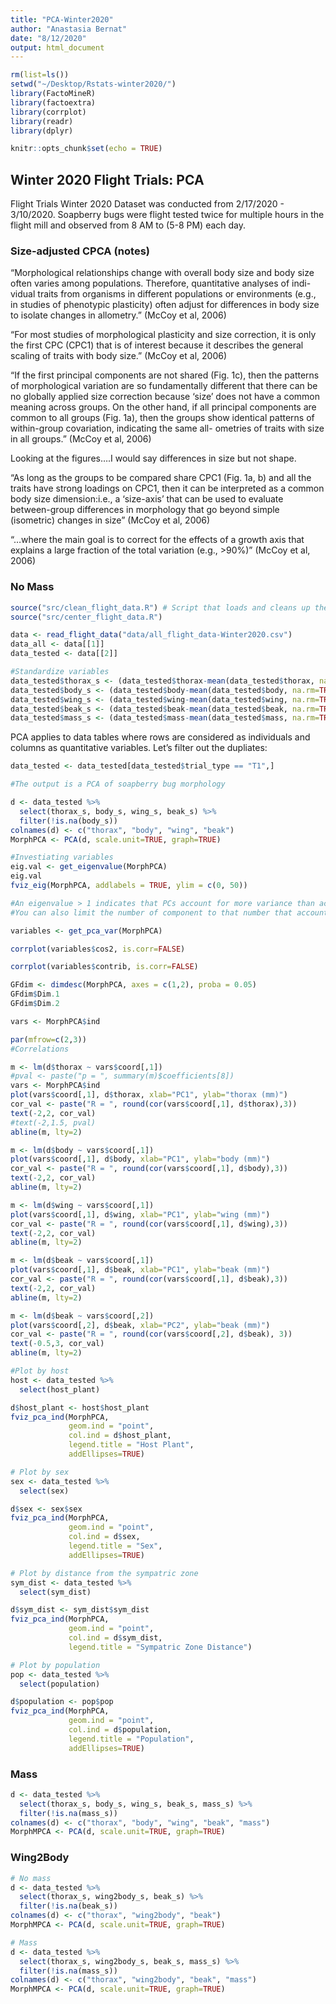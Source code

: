 ```yaml
---
title: "PCA-Winter2020"
author: "Anastasia Bernat"
date: "8/12/2020"
output: html_document
---
```


```r
rm(list=ls())
setwd("~/Desktop/Rstats-winter2020/")
library(FactoMineR)
library(factoextra)
library(corrplot)
library(readr)
library(dplyr)

knitr::opts_chunk$set(echo = TRUE)
```

## Winter 2020 Flight Trials: PCA {.tabset}

Flight Trials Winter 2020 Dataset was conducted from 2/17/2020 - 3/10/2020. Soapberry bugs were flight tested twice for multiple hours in the flight mill and observed from 8 AM to (5-8 PM) each day. 

### Size-adjusted CPCA (notes)

"Morphological relationships change with overall body size and body size often varies among populations. Therefore, quantitative analyses of indi- vidual traits from organisms in different populations or environments (e.g., in studies of phenotypic plasticity) often adjust for differences in body size to isolate changes in allometry." (McCoy et al, 2006)

"For most studies of morphological plasticity and size correction, it is only the first CPC (CPC1) that is of interest because it describes the general scaling of traits with body size." (McCoy et al, 2006)

"If the first principal components are not shared (Fig. 1c), then the patterns of morphological variation are so fundamentally different that there can be no globally applied size correction because 'size' does not have a common meaning across groups. On the other hand, if all principal components are common to all groups (Fig. 1a), then the groups show identical patterns of within-group covariation, indicating the same all- ometries of traits with size in all groups." (McCoy et al, 2006)

Looking at the figures....I would say differences in size but not shape. 

"As long as the groups to be compared share CPC1 (Fig. 1a, b) and all the traits have strong loadings on CPC1, then it can be interpreted as a common body size dimension:i.e., a 'size-axis' that can be used to evaluate between-group differences in morphology that go beyond simple (isometric) changes in size" (McCoy et al, 2006)

"...where the main goal is to correct for the effects of a growth axis that explains a large fraction of the total variation (e.g., >90%)" (McCoy et al, 2006)

### No Mass 

```r
source("src/clean_flight_data.R") # Script that loads and cleans up the data
source("src/center_flight_data.R")

data <- read_flight_data("data/all_flight_data-Winter2020.csv")
data_all <- data[[1]]
data_tested <- data[[2]]
```

```r
#Standardize variables
data_tested$thorax_s <- (data_tested$thorax-mean(data_tested$thorax, na.rm=TRUE)) / sd(data_tested$thorax, na.rm=TRUE)
data_tested$body_s <- (data_tested$body-mean(data_tested$body, na.rm=TRUE)) / sd(data_tested$body, na.rm=TRUE)
data_tested$wing_s <- (data_tested$wing-mean(data_tested$wing, na.rm=TRUE)) / sd(data_tested$wing, na.rm=TRUE)
data_tested$beak_s <- (data_tested$beak-mean(data_tested$beak, na.rm=TRUE)) / sd(data_tested$beak, na.rm=TRUE)
data_tested$mass_s <- (data_tested$mass-mean(data_tested$mass, na.rm=TRUE)) / sd(data_tested$mass, na.rm=TRUE)
```

PCA applies to data tables where rows are considered as individuals and columns as quantitative variables. Let's filter out the dupliates:

```r
data_tested <- data_tested[data_tested$trial_type == "T1",]
```

```r
#The output is a PCA of soapberry bug morphology

d <- data_tested %>%
  select(thorax_s, body_s, wing_s, beak_s) %>%
  filter(!is.na(body_s))
colnames(d) <- c("thorax", "body", "wing", "beak")
MorphPCA <- PCA(d, scale.unit=TRUE, graph=TRUE)

#Investiating variables
eig.val <- get_eigenvalue(MorphPCA)
eig.val
fviz_eig(MorphPCA, addlabels = TRUE, ylim = c(0, 50))

#An eigenvalue > 1 indicates that PCs account for more variance than accounted by one of the original variables in standardized data. This is commonly used as a cutoff point for which PCs are retained. This holds true only when the data are standardized, which we have done.
#You can also limit the number of component to that number that accounts for a certain fraction of the total variance. (No formal cut-off)

variables <- get_pca_var(MorphPCA)

corrplot(variables$cos2, is.corr=FALSE)

corrplot(variables$contrib, is.corr=FALSE)

GFdim <- dimdesc(MorphPCA, axes = c(1,2), proba = 0.05)
GFdim$Dim.1
GFdim$Dim.2
```

```r
vars <- MorphPCA$ind

par(mfrow=c(2,3))
#Correlations

m <- lm(d$thorax ~ vars$coord[,1])
#pval <- paste("p = ", summary(m)$coefficients[8])
vars <- MorphPCA$ind
plot(vars$coord[,1], d$thorax, xlab="PC1", ylab="thorax (mm)")
cor_val <- paste("R = ", round(cor(vars$coord[,1], d$thorax),3))
text(-2,2, cor_val)
#text(-2,1.5, pval)
abline(m, lty=2)

m <- lm(d$body ~ vars$coord[,1])
plot(vars$coord[,1], d$body, xlab="PC1", ylab="body (mm)")
cor_val <- paste("R = ", round(cor(vars$coord[,1], d$body),3))
text(-2,2, cor_val)
abline(m, lty=2)

m <- lm(d$wing ~ vars$coord[,1])
plot(vars$coord[,1], d$wing, xlab="PC1", ylab="wing (mm)")
cor_val <- paste("R = ", round(cor(vars$coord[,1], d$wing),3))
text(-2,2, cor_val)
abline(m, lty=2)

m <- lm(d$beak ~ vars$coord[,1])
plot(vars$coord[,1], d$beak, xlab="PC1", ylab="beak (mm)")
cor_val <- paste("R = ", round(cor(vars$coord[,1], d$beak),3))
text(-2,2, cor_val)
abline(m, lty=2)

m <- lm(d$beak ~ vars$coord[,2])
plot(vars$coord[,2], d$beak, xlab="PC2", ylab="beak (mm)")
cor_val <- paste("R = ", round(cor(vars$coord[,2], d$beak), 3))
text(-0.5,3, cor_val)
abline(m, lty=2)
```

```r
#Plot by host
host <- data_tested %>%
  select(host_plant)

d$host_plant <- host$host_plant
fviz_pca_ind(MorphPCA,
             geom.ind = "point",
             col.ind = d$host_plant,
             legend.title = "Host Plant",
             addEllipses=TRUE)

# Plot by sex
sex <- data_tested %>%
  select(sex) 

d$sex <- sex$sex
fviz_pca_ind(MorphPCA,
             geom.ind = "point",
             col.ind = d$sex,
             legend.title = "Sex",
             addEllipses=TRUE)

# Plot by distance from the sympatric zone
sym_dist <- data_tested %>%
  select(sym_dist)

d$sym_dist <- sym_dist$sym_dist
fviz_pca_ind(MorphPCA,
             geom.ind = "point",
             col.ind = d$sym_dist,
             legend.title = "Sympatric Zone Distance")

# Plot by population
pop <- data_tested %>%
  select(population)

d$population <- pop$pop
fviz_pca_ind(MorphPCA,
             geom.ind = "point",
             col.ind = d$population,
             legend.title = "Population",
             addEllipses=TRUE)
```

### Mass 

```r
d <- data_tested %>%
  select(thorax_s, body_s, wing_s, beak_s, mass_s) %>%
  filter(!is.na(mass_s))
colnames(d) <- c("thorax", "body", "wing", "beak", "mass")
MorphMPCA <- PCA(d, scale.unit=TRUE, graph=TRUE)
```

### Wing2Body

```r
# No mass
d <- data_tested %>%
  select(thorax_s, wing2body_s, beak_s) %>%
  filter(!is.na(beak_s))
colnames(d) <- c("thorax", "wing2body", "beak")
MorphMPCA <- PCA(d, scale.unit=TRUE, graph=TRUE)

# Mass
d <- data_tested %>%
  select(thorax_s, wing2body_s, beak_s, mass_s) %>%
  filter(!is.na(mass_s))
colnames(d) <- c("thorax", "wing2body", "beak", "mass")
MorphMPCA <- PCA(d, scale.unit=TRUE, graph=TRUE)
```
